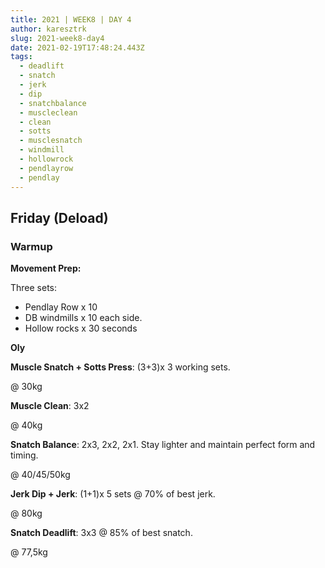 ```yaml
---
title: 2021 | WEEK8 | DAY 4
author: karesztrk
slug: 2021-week8-day4
date: 2021-02-19T17:48:24.443Z
tags:
  - deadlift
  - snatch
  - jerk
  - dip
  - snatchbalance
  - muscleclean
  - clean
  - sotts
  - musclesnatch
  - windmill
  - hollowrock
  - pendlayrow
  - pendlay
---
```


## Friday (Deload)

### Warmup

<!--StartFragment-->

**Movement Prep:**

Three sets:

- Pendlay Row x 10
- DB windmills x 10 each side.
- Hollow rocks x 30 seconds

**Oly**

**Muscle Snatch + Sotts Press**: (3+3)x 3 working sets.

@ 30kg

**Muscle Clean**: 3x2

@ 40kg

**Snatch Balance**: 2x3, 2x2, 2x1. Stay lighter and maintain perfect form and timing.

@ 40/45/50kg

**Jerk Dip + Jerk**: (1+1)x 5 sets @ 70% of best jerk.

@ 80kg

**Snatch Deadlift**: 3x3 @ 85% of best snatch.

@ 77,5kg
